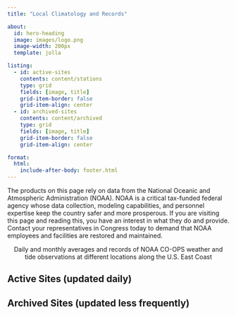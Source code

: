 ```yaml
---
title: "Local Climatology and Records"

about:
  id: hero-heading
  image: images/logo.png
  image-width: 200px
  template: jolla

listing:
  - id: active-sites
    contents: content/stations
    type: grid
    fields: [image, title]
    grid-item-border: false
    grid-item-align: center
  - id: archived-sites
    contents: content/archived
    type: grid
    fields: [image, title]
    grid-item-border: false
    grid-item-align: center

format:
  html:
    include-after-body: footer.html
---
```


::: {.callout-important title='SAVE NOAA!'}

The products on this page rely on data from the National Oceanic and Atmospheric Administration (NOAA). NOAA is a critical tax-funded federal agency whose data collection, modeling capabilities, and personnel expertise keep the country safer and more prosperous. If you are visiting this page and reading this, you have an interest in what they do and provide. Contact your representatives in Congress today to demand that NOAA employees and facilities are restored and maintained.

:::

::: {#hero-heading style="text-align: center"}
Daily and monthly averages and records of NOAA CO-OPS weather and \
tide observations at different locations along the U.S. East Coast
:::


## Active Sites (updated daily)

:::{#active-sites}
:::

## Archived Sites (updated less frequently)

:::{#archived-sites}
:::
